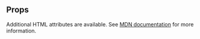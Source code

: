 
## Props

<PropsTable heading="" props={TextareaProps} />

Additional HTML attributes are available. See <a rel="noopener noreferrer" href="https://developer.mozilla.org/en-US/docs/Web/HTML/Element/textarea" target="_blank">MDN documentation</a> for more information.
